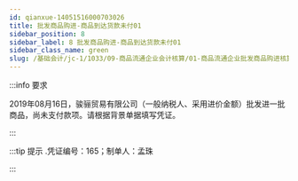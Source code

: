 ---
id: qianxue-14051516000703026
title: 批发商品购进-商品到达货款未付01
sidebar_position: 8
sidebar_label: 8 批发商品购进-商品到达货款未付01
sidebar_class_name: green
slug: /基础会计/jc-1/1033/09-商品流通企业会计核算/01-商品流通企业批发商品购进核算/qianxue-1405151457455681242/qianxue-14051516000703026/批发商品购进-商品到达货款未付01
---

:::info 要求

2019年08月16日，骏骊贸易有限公司（一般纳税人、采用进价金额）批发进一批商品，尚未支付款项。请根据背景单据填写凭证。

:::

:::tip 提示
  .凭证编号：165；制单人：孟珠
:::
